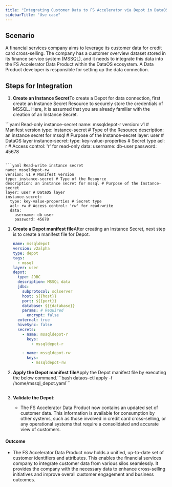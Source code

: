 ```yaml
---
title: "Integrating Customer Data to FS Accelerator via Depot in DataOS"
sidebarTitle: "Use case"
---
```


## **Scenario**

A financial services company aims to leverage its customer data for credit card cross-selling. The company has a customer overview dataset stored in its finance service system (MSSQL), and it needs to integrate this data into the FS Accelerator Data Product within the DataOS ecosystem. A Data Product developer is responsible for setting up the data connection.

## **Steps for Integration**

1. **Create an Instance Secret**To create a Depot for data connection, first create an Instance Secret Resource to securely store the credentials of MSSQL.<Info>
     Here, it is assumed that you are already familiar with the creation of an Instance Secret.
   </Info>

<CodeGroup>
  ```yaml Read-only instance-secret
  name: mssqldepot-r 
  version: v1 # Manifest version
  type: instance-secret # Type of the Resource
  description: an instance secret for mssql # Purpose of the Instance-secret
  layer: user # DataOS layer
  instance-secret:
    type: key-value-properties # Secret type
    acl: r # Access control: 'r' for read-only
    data:
      username: db-user 
      password: 45678 

  ```

  ```yaml Read-write instance secret
  name: mssqldepot-rw 
  version: v1 # Manifest version
  type: instance-secret # Type of the Resource
  description: an instance secret for mssql # Purpose of the Instance-secret
  layer: user # DataOS layer
  instance-secret:
    type: key-value-properties # Secret type
    acl: rw # Access control: 'rw' for read-write
    data:
      username: db-user 
      password: 45678 
  ```
</CodeGroup>

1. **Create a Depot manifest file**After creating an Instance Secret, next step is to create a manifest file for Depot.<CodeGroup>
     ```yaml Depot manifest file
     name: mssqldepot
     version: v2alpha
     type: depot
     tags:
       - mssql
     layer: user
     depot:
       type: JDBC
       description: MSSQL data
       jdbc:
         subprotocol: sqlserver
         host: ${{host}}
         port: ${{port}}
         database: ${{database}}
         params: # Required
           encrypt: false
       external: true
       hiveSync: false
       secrets:
         - name: mssqldepot-r
           keys: 
             - mssqldepot-r

         - name: mssqldepot-rw
           keys: 
             - mssqldepot-rw

     ```
   </CodeGroup>

2. **Apply the Depot manifest file**Apply the Depot manifest file by executing the below command.\`\`\`bash
   dataos-ctl apply -f /home/mssql\_depot.yaml```
   ```

3. **Validate the Depot**:

   * The FS Accelerator Data Product now contains an updated set of customer data. This information is available for consumption by other systems, such as those involved in credit card cross-selling, or any operational systems that require a consolidated and accurate view of customers.

#### **Outcome**

* The FS Accelerator Data Product now holds a unified, up-to-date set of customer identifiers and attributes. This enables the financial services company to integrate customer data from various silos seamlessly. It provides the company with the necessary data to enhance cross-selling initiatives and improve overall customer engagement and business outcomes.